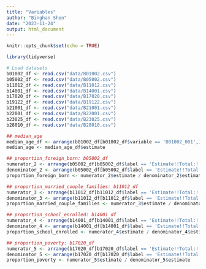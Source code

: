 ```yaml
---
title: "Variables"
author: "Binghan Shen"
date: "2023-11-24"
output: html_document
---
```


```r
knitr::opts_chunk$set(echo = TRUE)
```


```r
library(tidyverse)
```

```r
# Load datasets
b01002_df <- read.csv("data/B01002.csv")
b05002_df <- read.csv("data/B05002.csv")
b11012_df <- read.csv("data/B11012.csv")
b14001_df <- read.csv("data/B14001.csv")
b17020_df <- read.csv("data/B17020.csv")
b19122_df <- read.csv("data/B19122.csv")
b21001_df <- read.csv("data/B21001.csv")
b22001_df <- read.csv("data/B22001.csv")
b23025_df <- read.csv("data/B23025.csv")
b28010_df <- read.csv("data/B28010.csv")

## median_age
median_age_df <- arrange(b01002_df[b01002_df$variable == 'B01002_001',], GEOID)
median_age <- median_age_df$estimate

## proportion_foreign_born: b05002_df
numerator_2 <- arrange(b05002_df[b05002_df$label == 'Estimate!!Total:!!Foreign born:',], GEOID)
denominator_2 <- arrange(b05002_df[b05002_df$label == 'Estimate!!Total:',], GEOID)
proportion_foreign_born <- numerator_2$estimate / denominator_2$estimate

## proportion_married_couple_families: b11012_df
numerator_3 <- arrange(b11012_df[b11012_df$label == 'Estimate!!Total:!!Married-couple household:',], GEOID)
denominator_3 <- arrange(b11012_df[b11012_df$label == 'Estimate!!Total:',], GEOID)
proportion_married_couple_families <- numerator_3$estimate / denominator_3$estimate

## proportion_school_enrolled: b14001_df
numerator_4 <- arrange(b14001_df[b14001_df$label == 'Estimate!!Total:!!Enrolled in school:',], GEOID)
denominator_4 <- arrange(b14001_df[b14001_df$label == 'Estimate!!Total:',], GEOID)
proportion_school_enrolled <- numerator_4$estimate / denominator_4$estimate

## proportion_poverty: b17020_df
numerator_5 <- arrange(b17020_df[b17020_df$label == 'Estimate!!Total:!!Income in the past 12 months below poverty level:' & b17020_df$concept == 'POVERTY STATUS IN THE PAST 12 MONTHS BY AGE',], GEOID)
denominator_5 <- arrange(b17020_df[b17020_df$label == 'Estimate!!Total:' & b17020_df$concept == 'POVERTY STATUS IN THE PAST 12 MONTHS BY AGE',], GEOID)
proportion_poverty <- numerator_5$estimate / denominator_5$estimate



```

